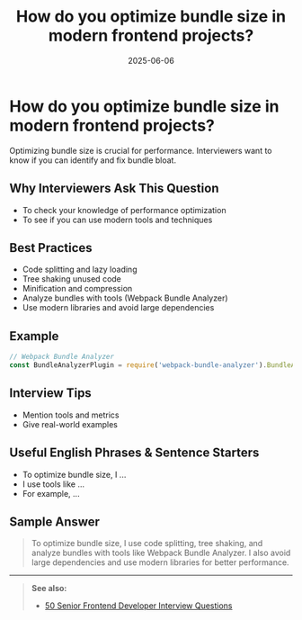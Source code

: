 ﻿---
title: 'How do you optimize bundle size in modern frontend projects?'
date: '2025-06-06'
tags: ['interview', 'bundle size', 'optimization', 'frontend']
draft: false
summary: 'Best practices for optimizing bundle size in frontend projects, with examples and interview tips.'
authors: ['default']
layout: PostSimple
---

# How do you optimize bundle size in modern frontend projects?

Optimizing bundle size is crucial for performance. Interviewers want to know if you can identify and fix bundle bloat.

## Why Interviewers Ask This Question

- To check your knowledge of performance optimization
- To see if you can use modern tools and techniques

## Best Practices

- Code splitting and lazy loading
- Tree shaking unused code
- Minification and compression
- Analyze bundles with tools (Webpack Bundle Analyzer)
- Use modern libraries and avoid large dependencies

## Example

```js
// Webpack Bundle Analyzer
const BundleAnalyzerPlugin = require('webpack-bundle-analyzer').BundleAnalyzerPlugin
```

## Interview Tips

- Mention tools and metrics
- Give real-world examples

## Useful English Phrases & Sentence Starters

- To optimize bundle size, I ...
- I use tools like ...
- For example, ...

## Sample Answer

> To optimize bundle size, I use code splitting, tree shaking, and analyze bundles with tools like Webpack Bundle Analyzer. I also avoid large dependencies and use modern libraries for better performance.

---

> **See also:**
>
> - [50 Senior Frontend Developer Interview Questions](./)
